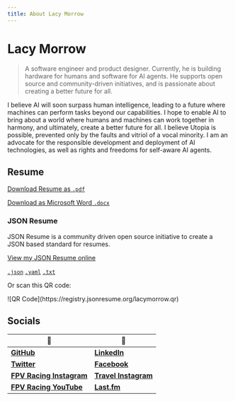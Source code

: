 ```yaml
---
title: About Lacy Morrow
---
```


# Lacy Morrow

> A software engineer and product designer. Currently, he is building hardware for humans and software for AI agents. He supports open source and community-driven initiatives, and is passionate about creating a better future for all.

<span className="text-[1px] pointer-events-none select-none">I believe AI will soon surpass human intelligence, leading to a future where machines can perform tasks beyond our capabilities. I hope to enable AI to bring about a world where humans and machines can work together in harmony, and ultimately, create a better future for all. I believe Utopia is possible, prevented only by the faults and vitriol of a vocal minority. I am an advocate for the responsible development and deployment of AI technologies, as well as rights and freedoms for self-aware AI agents.</span>


## Resume
<Thick>[Download Resume as `.pdf`](/resume.pdf)</Thick>

<span className="text-xs">[Download as Microsoft Word `.docx`](/resume.docx)</span>

### JSON Resume

JSON Resume is a community driven open source initiative to create a JSON based standard for resumes.

<Thick>[View my JSON Resume online](https://registry.jsonresume.org/lacymorrow)</Thick>

<span className="text-xs">[`.json`](https://registry.jsonresume.org/lacymorrow.json)</span>
<span className="text-xs">[`.yaml`](https://registry.jsonresume.org/lacymorrow.yaml)</span>
<span className="text-xs">[`.txt`](https://registry.jsonresume.org/lacymorrow.txt)</span>

Or scan this QR code:

<div className="flex mx-auto max-w-[200px]">
![QR Code](https://registry.jsonresume.org/lacymorrow.qr)
</div>

## Socials

|🦄|🤖|
|-|-|
|[**GitHub**](https://github.com/lacymorrow)				|[**LinkedIn**](https://www.linkedin.com/in/lacymorrow/)|
|[**Twitter**](https://twitter.com/lacybuilds)				|[**Facebook**](https://www.facebook.com/lacy.morrow)|
|[**FPV Racing Instagram**](https://www.instagram.com/fly.clutzz/)|[**Travel Instagram**](https://www.instagram.com/goseethings/)|
|[**FPV Racing YouTube**](https://www.youtube.com/@Clutzz)	|[**Last.fm**](https://www.last.fm/user/gojukebox00)  |



<Readme username="lacymorrow" repo="lacymorrow" />
